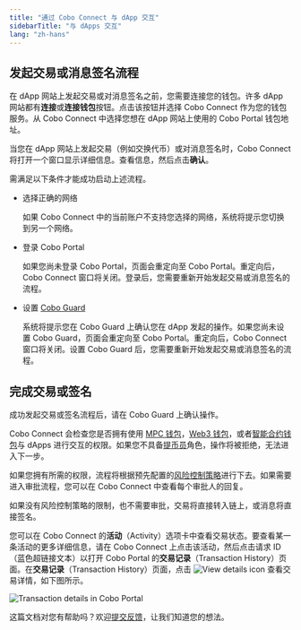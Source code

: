 ```yaml
---
title: "通过 Cobo Connect 与 dApp 交互"
sidebarTitle: "与 dApps 交互"
lang: "zh-hans"
---
```


## 发起交易或消息签名流程

在 dApp 网站上发起交易或对消息签名之前，您需要连接您的钱包。许多 dApp 网站都有**连接**或**连接钱包**按钮。点击该按钮并选择 Cobo Connect 作为您的钱包服务。从 Cobo Connect 中选择您想在 dApp 网站上使用的 Cobo Portal 钱包地址。

当您在 dApp 网站上发起交易（例如交换代币）或对消息签名时，Cobo Connect 将打开一个窗口显示详细信息。查看信息，然后点击**确认**。 

需满足以下条件才能成功启动上述流程。

- 选择正确的网络

    如果 Cobo Connect 中的当前账户不支持您选择的网络，系统将提示您切换到另一个网络。

- 登录 Cobo Portal

    如果您尚未登录 Cobo Portal，页面会重定向至 Cobo Portal。重定向后，Cobo Connect 窗口将关闭。登录后，您需要重新开始发起交易或消息签名的流程。

- 设置 [Cobo Guard](/cn/guard/introduction)

    系统将提示您在 Cobo Guard 上确认您在 dApp 发起的操作。如果您尚未设置 Cobo Guard，页面会重定向至 Cobo Portal。重定向后，Cobo Connect 窗口将关闭。设置 Cobo Guard 后，您需要重新开始发起交易或消息签名的流程。

## 完成交易或签名

成功发起交易或签名流程后，请在 Cobo Guard 上确认操作。

Cobo Connect 会检查您是否拥有使用 [MPC 钱包](/cn/portal/mpc-wallets/introduction)，[Web3 钱包](/cn/portal/custodial-wallets/web3-wallets/set-up)，或者[智能合约钱包](/cn/portal/smart-contract-wallets/introduction)与 dApps 进行交互的权限。如果您不具备[提币员](/cn/portal/organization/roles-and-permissions)角色，操作将被拒绝，无法进入下一步。

如果您拥有所需的权限，流程将根据预先配置的[风险控制策略](/cn/portal/risk-controls/introduction)进行下去。如果需要进入审批流程，您可以在 Cobo Connect 中查看每个审批人的回复。

如果没有风险控制策略的限制，也不需要审批，交易将直接转入链上，或消息将直接签名。 

您可以在 Cobo Connect 的**活动**（Activity）选项卡中查看交易状态。要查看某一条活动的更多详细信息，请在 Cobo Connect 上点击该活动，然后点击请求 ID（蓝色超链接文本）以打开 Cobo Portal 的**交易记录**（Transaction History）页面。在**交易记录**（Transaction History）页面，点击 <img src="/en/images/common/icon_view.svg" className="icon" alt="View details icon" /> 查看交易详情，如下图所示。

<img src="/cn/images/cobo-connect/transaction-details.png" className="screenshot_full_screen" alt="Transaction details in Cobo Portal" />

<Tip>这篇文档对您有帮助吗？欢迎[提交反馈](https://forms.zohopublic.com/cobo/form/DocumentFeedbackForm/formperma/QvLOhxJv1_JMsJ-1dleZ8Itb_7rzN-LtgvsDdxosoVI?referrername=manuals)，让我们知道您的想法。</Tip>